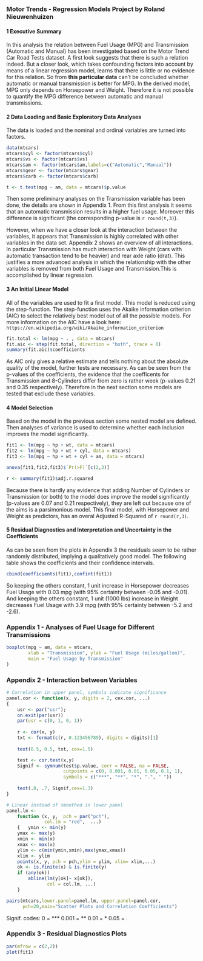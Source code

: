 ### Motor Trends - Regression Models Project by Roland Nieuwenhuizen 

#### 1 Executive Summary 
In this analysis the relation between Fuel Usage (MPG) and Transmission (Automatic and Manual) has been investigated based on the Motor Trend Car Road Tests dataset. A first look suggests that there is such a relation indeed. But a closer look, which takes confounding factors into account by means of a linear regression model, learns that there is little or no evidence for this relation. So from **this particular data** can't be concluded whether automatic or manual transmission is better for MPG. In the derived model, MPG only depends on Horsepower and Weight. Therefore it is not possible to quantify the MPG difference between automatic and manual transmissions.

#### 2 Data Loading and Basic Exploratory Data Analyses
The data is loaded and the nominal and ordinal variables are turned into factors.

```r
data(mtcars)
mtcars$cyl <- factor(mtcars$cyl)
mtcars$vs <- factor(mtcars$vs)
mtcars$am <- factor(mtcars$am,labels=c("Automatic","Manual"))
mtcars$gear <- factor(mtcars$gear)
mtcars$carb <- factor(mtcars$carb)

t <- t.test(mpg ~ am, data = mtcars)$p.value
```

Then some preliminary analyses on the Transmission variable has been done, the details are shown in Appendix 1.
From this first analysis it seems that an automatic transmission results in a higher fuel usage. Moreover this difference is significant (the corresponding p-value is `r round(t,3)`).

However, when we have a closer look at the interaction between the variables, it appears that Transmission is highly correlated with other variables in the data set. Appendix 2 shows an overview of all interactions. In particular Transmission has much interaction with Weight (cars with automatic transaction tend to be heavier) and rear axle ratio (drat). This justifies a more advanced analysis in which the relationship with the other variables is removed from both Fuel Usage and Transmission.This is accomplished by linear regression.

#### 3 An Initial Linear Model

All of the variables are used to fit a first model. This model is reduced using the step-function. The step-function uses the Akaike information criterion (AIC) to select the relatively best model out of all the possible models. For more information on the AIC have a look here: `https://en.wikipedia.org/wiki/Akaike_information_criterion`
```r
fit.total <- lm(mpg ~ . , data = mtcars)
fit.aic <- step(fit.total, direction = "both", trace = 0)
summary(fit.aic)$coefficients
```

As AIC only gives a relative estimate and tells nothing about the absolute quality of the model, further tests are necessary. As can be seen from the p-values of the coefficients, the evidence that the coefficents for Transmission and 8-Cylinders differ from zero is rather week (p-values 0.21 and 0.35 respectively). Therefore in the next section some models are tested that exclude these variables.

#### 4 Model Selection

Based on the model in the previous section some nested model are defined. Then analyses of variance is used to determine whether each inclusion improves the model significantly.

```r
fit1 <- lm(mpg ~ hp + wt, data = mtcars)
fit2 <- lm(mpg ~ hp + wt + cyl, data = mtcars)
fit3 <- lm(mpg ~ hp + wt + cyl + am, data = mtcars)

anova(fit1,fit2,fit3)$`Pr(>F)`[c(2,3)]

r <- summary(fit1)$adj.r.squared
```

Because there is hardly any evidence that adding Number of Cylinders or Transmission (or both) to the model does improve the model significantly (p-values are 0.07 and 0.21 respectively), they are left out because one of the aims is a parsimonious model. This final model, with Horsepower and Weight as predictors, has an overal Adjusted R-Squared of `r round(r,3)`.

#### 5 Residual Diagnostics and Interpretation and Uncertainty in the Coefficients 

As can be seen from the plots in Appendix 3 the residuals seem to be rather randomly distributed, implying a qualitatively good model. The following table shows the coefficients and their confidence intervals.

```r
cbind(coefficients(fit1),confint(fit1))
```

So keeping the others constant, 1 unit increase in Horsepower decreases Fuel Usage with 0.03 mpg (with 95% certainty between -0.05 and -0.01). And keeping the others constant, 1 unit (1000 lbs) increase in Weight decreases Fuel Usage with 3.9 mpg (with 95% certainty between -5.2 and -2.6).

### Appendix 1 - Analyses of Fuel Usage for Different Transmissions

```r
boxplot(mpg ~ am, data = mtcars,
        xlab = "Transmission", ylab = "Fuel Usage (miles/gallon)",
        main = "Fuel Usage by Transmission"        
)
```

### Appendix 2 - Interaction between Variables

```r
# Correlation in upper panel, symbols indicate significance
panel.cor <- function(x, y, digits = 2, cex.cor, ...)
{
    usr <- par("usr"); 
    on.exit(par(usr))
    par(usr = c(0, 1, 0, 1))
    
    r <- cor(x, y)
    txt <- format(c(r, 0.123456789), digits = digits)[1]
    
    text(0.5, 0.5, txt, cex=1.5)

    test <- cor.test(x,y) 
    Signif <- symnum(test$p.value, corr = FALSE, na = FALSE, 
                     cutpoints = c(0, 0.001, 0.01, 0.05, 0.1, 1),
                     symbols = c("***", "**", "*", ".", " ")) 
    
    text(.8, .7, Signif,cex=1.3) 
}

# Linear instead of smoothed in lower panel
panel.lm <- 
    function (x, y,  pch = par("pch"), 
              col.lm = "red",  ...) 
    {   ymin <- min(y)
    ymax <- max(y)
    xmin <- min(x)
    xmax <- max(x)
    ylim <- c(min(ymin,xmin),max(ymax,xmax))
    xlim <- ylim
    points(x, y, pch = pch,ylim = ylim, xlim= xlim,...)
    ok <- is.finite(x) & is.finite(y)
    if (any(ok)) 
        abline(lm(y[ok]~ x[ok]), 
               col = col.lm, ...)
    }
```   

```r
pairs(mtcars,lower.panel=panel.lm, upper.panel=panel.cor, 
      pch=20,main="Scatter Plots and Correlation Coefficients")
```

Signif. codes:  0 = *** 0.001 = ** 0.01 = * 0.05 = .

### Appendix 3  - Residual Diagnostics Plots

```r
par(mfrow = c(2,2))
plot(fit1)
```
